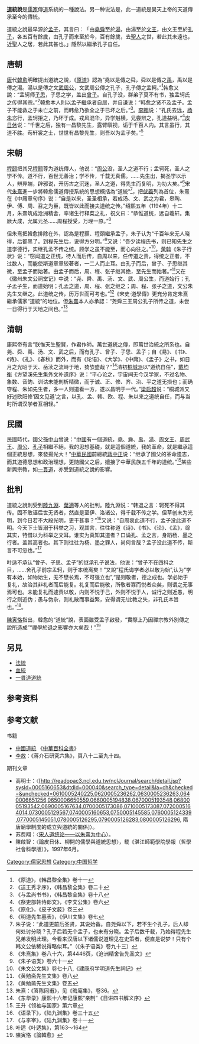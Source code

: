 '''[[道路通行方向|道]]統說'''是[[儒家|儒家]]傳[[道|道]]系統的一種說法。另一种说法是，此一道統是昊天上帝的天道傳承至今的傳統。

道統之說最早源於[[孟子|孟子]]，其言曰︰「由[[堯|堯]][[舜|舜]]至於[[商湯|湯]]，由湯至於[[周文王|文王]]，由文王至於[[孔子|孔子]]，各五百有餘歲，由孔子而來至於今，百有餘歲，去[[聖人|聖人]]之世，若此其未遠也，近聖人之居，若此其甚也。」隱然以繼承孔子自任。

==唐朝==
[[唐|唐]]代[[韓愈|韓愈]]明確提出道統之說，《[[原道|原道]]》認為“堯以是傳之舜，舜以是傳之[[禹|禹]]，禹以是傳之湯。湯以是傳之文[[周武王|武]][[周公|周公]]，文武周公傳之孔子，孔子傳之孟軻。”<ref>《原道》，《韩昌黎全集》卷十一</ref>韩愈又說：“孟轲师[[子思|子思]]，子思之学，盖出[[曾子|曾子]]。自孔子没，群弟子莫不有书，独孟轲氏之传得其宗。”<ref>《送王秀才序》，《韩昌黎全集》卷二十</ref>韓愈本人則以孟子繼承者自居，并自谦说：“韩愈之贤不及孟子。孟子不能救之于未亡之前，而韩愈乃欲全之于已坏之后。”<ref>《与孟尚书书》，《韩昌黎全集》卷十八</ref>。[[李翱|李翱]]说：“孔氏去远，[[杨朱|杨朱]]恣行，孟轲拒之，乃坏于成。戎风混华，异学魁横，兄尝辨之，孔道益明。”<ref>《祭吏部韩侍郎文》，《李文公集》卷六</ref>[[皮日休|皮日休]]说：“千世之后，独有一昌黎先生，露臂瞋视，诟于千百人内。其言虽行，其道不胜。苟轩裳之士，世世有昌黎先生，则吾以为孟子矣。”<ref>《原化》，《皮子文薮》卷三</ref>

==宋朝==
[[程颐|程颐]]把其兄[[程颢|程颢]]尊为道统傳人，他说：“[[周公|周公]]没，圣人之道不行；孟轲死，圣人之学不传。道不行，百世无善治；学不传，千载无真儒。……先生出，揭圣学以示人，辨异端，辟邪说，开历古之沉迷，圣人之道，得先生而复明，为功大矣。”<ref>《明道先生墓表》，《伊川文集》卷七</ref>宋代[[朱熹|朱熹]]進一步將韓愈儒道傳授系統的思想概括為“道統”<ref>朱子说：“此道更前后圣贤，其说始备。自尧舜以下，若不生个孔子，后人却何处讨分晓？孔子后若无个孟子，也未有分晓。孟子后数千载，乃始得程先生兄弟发明此理。今看来汉唐以下诸儒说道理见在史策者，便直是说梦！只有个韩文公依稀说得略似耳。”（《朱子语类》卷九十三）</ref>，把[[伏羲|伏羲]]列為首位，朱熹在《中庸章句序》说：“自是以来，圣圣相承，若成汤、文、武之为君，皋陶、伊、傅、周、召之为臣，既皆以此而接夫道统之传。”绍熙五年（1194年）十二月，朱熹筑成沧洲精舍，率诸生行释菜之礼，祝文曰：“恭惟道统，远自羲轩。集厥大成，允属元圣……周程授受，万理一原。”<ref>《朱熹集》卷八十六，第4446页，《沧洲精舍告先圣文》</ref>

但朱熹把韓愈排除在外，認為是程顥、程頤繼承孟子，朱子认为“千百年来无人晓得，后都黑了。到程先生后，说得方分明。”<ref>《朱子语类》卷六十一</ref>又说：“吾少读程氏书，则已知先生之道学德行，实继孔孟不传之统。顾学之虽不能至，而心向往之。”<ref>《朱文公文集》卷七十八,《建康府学明道先生祠记》</ref>。[[黃斡|黃斡]]《朱子行状》说：“窃闻道之正统，待人而后传，自周以来，任传道之责，得统之正者，不过数人，而能使斯道章章较著者，一二人而止耳。由孔子而后，曾子、子思继其微，至孟子而始著。由孟子而后，周、程、张子继其绝，至先生而始著。”<ref>《黄勉斋先生文集》卷八</ref>又在《徽州朱文公祠堂记》中说：“尧、舜、禹、汤、文、武、周公生，而道始行；孔子孟子生，而道始明；孔孟之道，周、程、张之继之；周、程、张子之道，文公朱先生又继之。此道统之传，历万世而可考也。”<ref>《黄勉斋先生文集》卷五</ref>《宋史·道學傳》更充分肯定朱熹繼承儒家“道統”的地位。但[[朱熹|朱熹]]本人亦承認：“尧舜三王周公孔子所传之道，未尝一日得行于天地之间也。”<ref>朱熹：《答陈同甫》，见《晦庵集》，卷36。</ref>

==清朝==
康熙帝有言“朕惟天生聖賢，作君作師。萬世道統之傳，即萬世治統之所系也。自尧、舜、禹、汤、文、武之后，而有孔子、曾子、子思、孟子；自《易》、《书》、《诗》、《礼》、《春秋》而外，而有《论语》、《大学》、《中庸》、《孟子》之书，如日月之光昭于天、岳渎之流峙于地，猗欤盛哉？”<ref>《东华录》康熙十六年记康熙“亲制”《日讲四书解义序》</ref>清初[[桐城派|桐城派]]以“道统自任”，[[戴均衡|戴均衡]]《方望溪先生集外文补遗序》说：“平心论之，宇宙间无今汉学家，不过名物、象数、音韵、训诂未能剖析精微，而于诚、正、修、齐、治、平之道无损也；而确守程、朱如先生者，多一人则道看一方，遂以昌明于一代。”[[梁启超|梁启超]]说：“桐城派又好述欧阳修‘因文见道’之言，以孔、孟、韩、欧、程、朱以来之道统自任，而与当时所谓汉学者互相轻。”

==民國==
民國時代，國父[[孫中山|孫中山]]曾说：“[[中國|中國]]有一個道統，[[堯|堯]]、[[舜|舜]]、[[禹|禹]]、[[汤_(商)|湯]]、[[周文王|周文王]]、[[周武王|周武王]]、[[周公|周公]]、[[孔子|孔子]]相繼不絕，我的思想基礎，就是這個道統，我的革命，就是繼承這個正統思想，來發揚光大！”[[中華民國|中華民國]]前總統[[蔣中正|蔣中正]]说：“继承了國父的革命遗志，而其道德思想和政治理想，更随國父之后，嬗接了中華民族五千年的道统。”<ref>王升《领袖与国家》第六章</ref>某些新興宗教，如[[一貫道|一貫道]]，亦受到道統之說的影響。

==批判==
道統之說則受到[[陸九淵|陸九淵]]、[[葉適|葉適]]等人的批判。陸九淵说：“韩退之言：轲死不得其传。固不敢诬后世无贤者，然直是至伊、洛诸公，得千载不传之学。但草创未为光明，到今日若不大段光明，更干甚事？”<ref>《语录下》，《陆九渊集》卷三十五</ref>又说：“自周衰此道不行，孟子没此道不明。今天下士皆溺于科举之习，观其言，往往称道《诗》、《书》、《论》、《孟》，综其实，特借以为科举之文耳。谁实为真知其道者？口诵孔、孟之言，身蹈杨、墨之行者。盖其高者也。其下则往往为杨、墨之罪人，尚何言哉？孟子没此道不传，斯言不可忽也。”<ref>《与李宰》，《陆九渊集》卷十一</ref>

叶适不承认“曾子、子思、孟子”的继承孔子说法，他说：“曾子不在四科之目，……舍孔子前宗孟轲，则于本统离矣！”又說“程氏诲学者必以敬为始”,认为“学有本始，如物始生，无不懋长焉，不可强立也”,“是则敬者，德之成也。学必始于复礼，故治其非礼者而后能复。礼复而后能敬，所敬者寡而悦者众矣，则谓之无事焉可也。未能复礼而遽责以敬，内则不悦于己，外则不悦于人，诚行之则近愚，明行之则近伪；愚与伪杂，则礼散而事益繁，安得谓无!此教之失，非孔氏本旨也。”<ref>叶适《叶适集》，第163～164</ref>。

[[陳寅恪|陳寅恪]]指出，韓愈的“道統”說，表面雖受孟子啟發，“實際上乃因禪宗教外別傳之說所造成”“禪學於退之影響亦大矣哉！”<ref>陳寅恪《論韓愈》</ref>

== 另見 ==
* [[法統|法統]]
* [[血統|血統]]
*[[:一貫道歷史|一貫道道統]]

== 参考资料 ==
{{Reflist|30em}}

== 参考文献 ==
; 书籍
* [http://ap6.pccu.edu.tw/encyclopedia/data.asp?id=9505&forepage=1 中國道統] 《[[中華百科全書|中華百科全書]]》
* [[李敖|李敖]]：《蔣介石研究六集》，頁八十二至九十四。

; 期刊文章
* 高明士：〈[http://readopac3.ncl.edu.tw/nclJournal/search/detail.jsp?sysId=0005160653&dtdId=000040&search_type=detail&la=ch&checked=&unchecked=0610005240225,0620005236262,0630005236263,0640006651256,0650006650559,0660005194838,0670005193548,0680005193542,0690005167634,0700005173086,0710005173087,0720005164014,0730005129567,0740005160653,0750005145585,0760005124339,0770005145051,0780005126295,0790005126283,0800005126296, 隋唐廟學制度的成立與道統的關係]〉。
* 苏费翔：〈[https://web.archive.org/web/20180113093433/http://dspace.xmu.edu.cn/bitstream/handle/2288/97904/%E5%AE%8B%E4%BA%BA%E9%81%93%E7%BB%9F%E8%AE%BA%E2%80%94%E2%80%94%E4%BB%A5%E6%9C%B1%E7%86%B9%E4%B8%BA%E4%B8%AD%E5%BF%83.pdf?sequence=1&isAllowed=y 宋人道统论——以朱熹为中心]〉。
* 陳啟智：〈論皮日休、柳開的儒學與道統思想〉，载《湛江師範學院學報（哲學社會科學版）》，1997年6月。

[[Category:儒家思想|Category:儒家思想]]
[[Category:中国哲学|Category:中国哲学]]